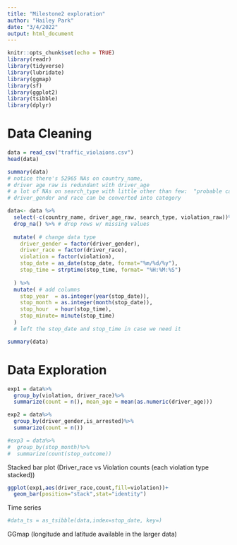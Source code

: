 ```yaml
---
title: "Milestone2 exploration"
author: "Hailey Park"
date: "3/4/2022"
output: html_document
---
```


```r
knitr::opts_chunk$set(echo = TRUE)
library(readr)
library(tidyverse)
library(lubridate)
library(ggmap)
library(sf)
library(ggplot2)
library(tsibble)
library(dplyr)
```

# Data Cleaning
```r
data = read_csv("traffic_violaions.csv")
head(data)
```

```r
summary(data) 
# notice there's 52965 NAs on country_name, 
# driver age raw is redundant with driver_age
# a lot of NAs on search_type with little other than few:  "probable cause, Incident to Arrest, Reasonable Suspicion ..
# driver_gender and race can be converted into category
```

```r
data<- data %>%
  select(-c(country_name, driver_age_raw, search_type, violation_raw))%>%
  drop_na() %>% # drop rows w/ missing values
  
  mutate( # change data type
    driver_gender = factor(driver_gender),
    driver_race = factor(driver_race),
    violation = factor(violation),
    stop_date = as_date(stop_date, format="%m/%d/%y"),
    stop_time = strptime(stop_time, format= "%H:%M:%S")
    
  ) %>%
  mutate( # add columns
    stop_year  = as.integer(year(stop_date)),
    stop_month = as.integer(month(stop_date)),
    stop_hour  = hour(stop_time),
    stop_minute= minute(stop_time)
  )
  # left the stop_date and stop_time in case we need it
```

```r
summary(data)
```

# Data Exploration
```r
exp1 = data%>%
  group_by(violation, driver_race)%>%
  summarize(count = n(), mean_age = mean(as.numeric(driver_age)))

exp2 = data%>%
  group_by(driver_gender,is_arrested)%>%
  summarize(count = n())

#exp3 = data%>%
#  group_by(stop_month)%>%
#  summarize(count(stop_outcome))
```

Stacked bar plot (Driver_race vs Violation counts (each violation type stacked))
```r
ggplot(exp1,aes(driver_race,count,fill=violation))+
  geom_bar(position="stack",stat="identity")
```

Time series 
```r
#data_ts = as_tsibble(data,index=stop_date, key=)
```

GGmap (longitude and latitude available in the larger data)

